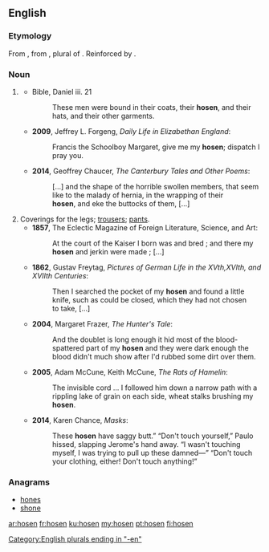 {{also|Hosen}}
==English==

===Etymology===
From {{etyl|enm|en}} {{m|enm|hosen}}, from {{etyl|ang|en}} {{m|ang|hosan||hosen, leggings, trousers}}, plural of {{m|ang|hosa||hose, legging, stocking}}. Reinforced by {{etyl|de|en}} {{m|de|Hosen||trousers, pants}}.

===Noun===
{{head|en|plural}}

# {{context|archaic|lang=en}} {{plural of|hose|lang=en}} {{qualifier|the old-fashioned garment}}
#* Bible, Daniel iii. 21
#*: These men were bound in their coats, their '''hosen''', and their hats, and their other garments.
#*'''2009''', Jeffrey L. Forgeng, ''Daily Life in Elizabethan England'':
#*: Francis the Schoolboy Margaret, give me my '''hosen'''; dispatch I pray you. 
#*'''2014''', Geoffrey Chaucer, ''The Canterbury Tales and Other Poems'':
#*: [...] and the shape of the horrible swollen members, that seem like to the malady of hernia, in the wrapping of their '''hosen''', and eke the buttocks of them, [...]
# Coverings for the legs; [[trousers]]; [[pants]].
#*'''1857''', The Eclectic Magazine of Foreign Literature, Science, and Art:
#*: At the court of the Kaiser I born was and bred ; and there my '''hosen''' and jerkin were made ; […]
#*'''1862''', Gustav Freytag, ''Pictures of German Life in the XVth,XVIth, and XVIIth Centuries'':
#*: Then I searched the pocket of my '''hosen''' and found a little knife, such as could be closed, which they had not chosen to take, [...]
#*'''2004''', Margaret Frazer, ''The Hunter's Tale'':
#*: And the doublet is long enough it hid most of the blood-spattered part of my '''hosen''' and they were dark enough the blood didn't much show after I'd rubbed some dirt over them.
#*'''2005''', Adam McCune, Keith McCune, ''The Rats of Hamelin'':
#*: The invisible cord ... I followed him down a narrow path with a rippling lake of grain on each side, wheat stalks brushing my '''hosen'''.
#*'''2014''', Karen Chance, ''Masks'':
#*: These '''hosen''' have saggy butt.” “Don't touch yourself,” Paulo hissed, slapping Jerome's hand away. “I wasn't touching myself, I was trying to pull up these damned—” “Don't touch your clothing, either! Don't touch anything!”

===Anagrams===
* [[hones#English|hones]]
* [[shone#English|shone]]

[[Category:English plurals ending in "-en"]]

[[ar:hosen]]
[[fr:hosen]]
[[ku:hosen]]
[[my:hosen]]
[[pt:hosen]]
[[fi:hosen]]